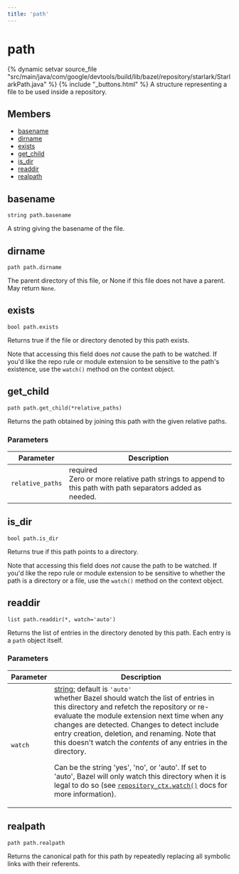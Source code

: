 ```yaml
---
title: 'path'
---
```


# path

{% dynamic setvar source_file "src/main/java/com/google/devtools/build/lib/bazel/repository/starlark/StarlarkPath.java" %}
{% include "\_buttons.html" %}
A structure representing a file to be used inside a repository.

## Members

- [basename](#basename)
- [dirname](#dirname)
- [exists](#exists)
- [get_child](#get_child)
- [is_dir](#is_dir)
- [readdir](#readdir)
- [realpath](#realpath)

## basename

``` rule-signature
string path.basename
```

A string giving the basename of the file.

## dirname

``` rule-signature
path path.dirname
```

The parent directory of this file, or None if this file does not have a parent.
May return `None`.

## exists

``` rule-signature
bool path.exists
```

Returns true if the file or directory denoted by this path exists.

Note that accessing this field does *not* cause the path to be watched. If you'd like the repo rule or module extension to be sensitive to the path's existence, use the `watch()` method on the context object.

## get_child

``` rule-signature
path path.get_child(*relative_paths)
```

Returns the path obtained by joining this path with the given relative paths.

### Parameters

<table class="table table-bordered table-condensed table-params">
<thead>
<tr>
<th>Parameter</th>
<th>Description</th>
</tr>
</thead>
<tbody>
<tr>
<td id="get_child.relative_paths"><code>relative_paths</code></td>
<td>required<br />
Zero or more relative path strings to append to this path with path separators added as needed.</td>
</tr>
</tbody>
</table>

## is_dir

``` rule-signature
bool path.is_dir
```

Returns true if this path points to a directory.

Note that accessing this field does *not* cause the path to be watched. If you'd like the repo rule or module extension to be sensitive to whether the path is a directory or a file, use the `watch()` method on the context object.

## readdir

``` rule-signature
list path.readdir(*, watch='auto')
```

Returns the list of entries in the directory denoted by this path. Each entry is a `path` object itself.

### Parameters

<table class="table table-bordered table-condensed table-params">
<thead>
<tr>
<th>Parameter</th>
<th>Description</th>
</tr>
</thead>
<tbody>
<tr>
<td id="readdir.watch"><code>watch</code></td>
<td><a href="../core/string.html" class="anchor">string</a>;
default is <code>'auto'</code><br />
whether Bazel should watch the list of entries in this directory and refetch the repository or re-evaluate the module extension next time when any changes are detected. Changes to detect include entry creation, deletion, and renaming. Note that this doesn't watch the <em>contents</em> of any entries in the directory.
<p>Can be the string 'yes', 'no', or 'auto'. If set to 'auto', Bazel will only watch this directory when it is legal to do so (see <a href="repository_ctx.html#watch"><code>repository_ctx.watch()</code></a> docs for more information).</p></td>
</tr>
</tbody>
</table>

## realpath

``` rule-signature
path path.realpath
```

Returns the canonical path for this path by repeatedly replacing all symbolic links with their referents.
